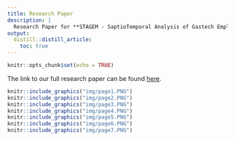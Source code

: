```yaml
---
title: Research Paper
description: |
  Research Paper for **STAGEM - SaptioTemporal Analysis of Gastech Employees' Movement Data**
output:
  distill::distill_article:
    toc: true
---
```


```r
knitr::opts_chunk$set(echo = TRUE)
```

The link to our full research paper can be found [here](./researchpaper.pdf).


```r
knitr::include_graphics("img/page1.PNG")
knitr::include_graphics("img/page2.PNG")
knitr::include_graphics("img/page3.PNG")
knitr::include_graphics("img/page4.PNG")
knitr::include_graphics("img/page5.PNG")
knitr::include_graphics("img/page6.PNG")
knitr::include_graphics("img/page7.PNG")
```